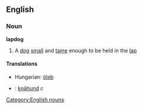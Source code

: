 ==English==
===Noun===
'''lapdog'''
#A [[dog]] [[small]] and [[tame]] enough to be held in the [[lap]]
====Translations====
*Hungarian: [[öleb]]
* {{sv}} : [[knähund]] ''c''
[[Category:English nouns]]